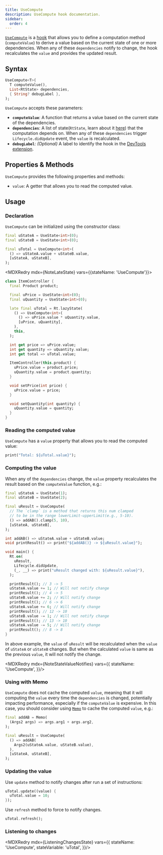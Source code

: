 ```yaml
---
title: UseCompute
description: UseCompute hook documentation.
sidebar:
  order: 4
---
```



<HT><a href="https://pub.dev/documentation/reactter/latest/reactter/UseCompute-class.html" target="_blank">`UseCompute`</a></HT> is a [hook](/reactter/core_concepts/hooks) that allows you to define a computation method (<HM>`computeValue`</HM>) to derive a value based on the current state of one or more dependencies.
When any of these `dependencies` notify to change, the hook recalculates the `value` and provides the updated result.

## Syntax

```dart showLineNumbers=false
UseCompute<T>(
  T computeValue(),
  List<RtState> dependencies,
  { String? debugLabel },
);
```

<HT>`UseCompute`</HT> accepts these parameters:

- <HM>**`computeValue`**</HM>: A function that returns a value based on the current state of the dependencies.
- **`dependencies`**: A list of state(<HT>`RtState`</HT>, learn about it [here](/reactter/core_concepts/state_management/#state)) that the computation depends on. When any of these `dependencies` trigger <HE>`Lifecycle.didUpdate`</HE> event, the `value` is recalculated.
- **`debugLabel`**: *(Optional)* A label to identify the hook in the [DevTools extension](/reactter/devtools_extension).

## Properties & Methods

<HT>`UseCompute`</HT> provides the following properties and methods:

- `value`: A getter that allows you to read the computed value.
<StateMethodsLite/>

## Usage

### Declaration

<HT>`UseCompute`</HT> can be initialized using the constructor class:

```dart showLineNumbers=false "UseCompute" collapse={1-3}
final uStateA = UseState<int>(0);
final uStateB = UseState<int>(0);

final uTotal = UseCompute<int>(
  () => uStateA.value + uStateB.value,
  [uStateA, uStateB],
);
```

<MDXRedry mdx={NoteLateState} vars={{stateName: 'UseCompute'}}>
  <Fragment slot="exampleCode">
```dart title="item_controller.dart" collapse={1-6, 14-31} "late" "Rt.lazyState" "UseCompute"
class ItemController {
  final Product product;

  final uPrice = UseState<int>(0);
  final uQuantity = UseState<int>(0);

  late final uTotal = Rt.lazyState(
    () => UseCompute<int>(
      () => uPrice.value * uQuantity.value,
      [uPrice, uQuantity],
    ),
    this,
  );

  int get price => uPrice.value;
  int get quantity => uQuantity.value;
  int get total => uTotal.value;

  ItemController(this.product) {
    uPrice.value = product.price;
    uQuantity.value = product.quantity;
  }

  void setPrice(int price) {
    uPrice.value = price;
  }

  void setQuantity(int quantity) {
    uQuantity.value = quantity;
  }
}
```
  </Fragment>
</MDXRedry>

### Reading the computed value

<HT>`UseCompute`</HT> has a `value` property that allows you to read the computed value:

```dart showLineNumbers=false ".value"
print("Total: ${uTotal.value}");
```

### Computing the value

When any of the `dependencies` change, the `value` property recalculates the result based on the <HM>`computeValue`</HM> function, e.g.:


```dart title="main.dart" "UseCompute" "UseState" "Rt.on" "Lifecycle.didUpdate" "uStateA" "uStateB" "uResult" "uStateA.value" "uStateB.value" "uResult.value"
final uStateA = UseState(1);
final uStateB = UseState(2);

final uResult = UseCompute(
  // The `clamp` is a method that returns this num clamped
  // to be in the range lowerLimit-upperLimit(e.g., 5-10).
  () => addAB().clamp(5, 10),
  [uStateA, uStateB],
);

int addAB() => uStateA.value + uStateB.value;
void printResult() => print("${addAB()} -> ${uResult.value}");

void main() {
  Rt.on(
    uResult,
    Lifecycle.didUpdate,
    (_, __) => print("uResult changed with: ${uResult.value}"),
  );

  printResult(); // 3 -> 5
  uStateA.value += 1; // Will not notify change
  printResult(); // 4 -> 5
  uStateB.value += 2; // Will notify change
  printResult(); // 6 -> 6
  uStateA.value += 6; // Will notify change
  printResult(); // 12 -> 10
  uStateB.value -= 1; // Will not notify change
  printResult(); // 13 -> 10
  uStateA.value -= 5; // Will notify change
  printResult(); // 8 -> 8
}
```

In above example, the `value` of `uResult` will be recalculated when the `value` of `uStateA` or `uStateB` changes.
But when the calculated `value` is same as the previous `value`, it will not notify the change.

<MDXRedry mdx={NoteStateValueNotifies} vars={{
  stateName: 'UseCompute',
}}/>

### Using with Memo

<HT>`UseCompute`</HT> does not cache the computed `value`, meaning that it will computing the `value` every time the `dependencies` is changed, potentially impacting performance, especially if the <HM>`computeValue`</HM> is expensive. In this case, you should consider using <HT>[`Memo`](/reactter/api/classes/memo)</HT> to cache the computed `value`, e.g.:

```dart showLineNumbers=false "UseCompute" "Memo"
final addAB = Memo(
  (Args2 args) => args.arg1 + args.arg2,
);

final uResult = UseCompute(
  () => addAB(
    Args2(uStateA.value, uStateB.value),
  ),
  [uStateA, uStateB],
);
```

### Updating the value

Use <HM>`update`</HM> method to notify changes after run a set of instructions:

```dart showLineNumbers=false ".update"
uTotal.update((value) {
  uTotal.value = 10;
});
```

Use <HM>`refresh`</HM> method to force to notify changes.

```dart showLineNumbers=false ".refresh"
uTotal.refresh();
```

### Listening to changes

<MDXRedry mdx={ListeningChangesState} vars={{
  stateName: 'UseCompute',
  stateVariable: 'uTotal',
}}/>
